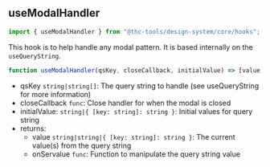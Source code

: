 
<Meta title="Design System/Core/Hooks/useModalHandler" />

## useModalHandler

```js
import { useModalHandler } from "@thc-tools/design-system/core/hooks";
```

This hook is to help handle any modal pattern. It is based internally on the `useQueryString`.

```js
function useModalHandler(qsKey, closeCallback, initialValue) => [value, onSetValue];
```

-   qsKey `string|string[]`: The query string to handle (see useQueryString for more information)
-   closeCallback `func`: Close handler for when the modal is closed
-   initialValue: `string|{ [key: string]: string }`: Initial values for query string
-   returns:
    -   value `string|string|{ [key: string]: string }`: The current value(s) from the query string
    -   onServalue `func`: Function to manipulate the query string value
